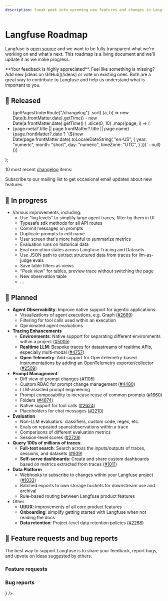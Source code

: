 ```yaml
---
description: Sneak peak into upcoming new features and changes in Langfuse. This page is updated regularly.
---
```


# Langfuse Roadmap

Langfuse is [open source](/docs/open-source) and we want to be fully transparent what we're working on and what's next. This roadmap is a living document and we'll update it as we make progress.


<Callout type="info">
  **Your feedback is highly appreciated**. Feel like something is missing? Add
  new [ideas on GitHub](/ideas) or vote on existing ones. Both are a great way
  to contribute to Langfuse and help us understand what is important to you.
</Callout>

## 🚀 Released


  <ul className="list-disc list pl-6">
    {getPagesUnderRoute("/changelog")
      .sort(
        (a, b) =>
          new Date(b.frontMatter.date).getTime() -
          new Date(a.frontMatter.date).getTime()
      )
      .slice(0, 10)
      .map((page, i) => (
        <li
          className="my-2"
          id={page.route.replace("/changelog/", "")}
          key={page.route.replace("/changelog/", "")}
        >
          <Link
            key={page.route}
            href={page.route}
            className="_text-primary-600 _underline _decoration-from-font [text-underline-position:from-font]"
          >
            <span className="">
              {page.meta?.title || page.frontMatter?.title || page.name}
            </span>
          </Link>
          <span className="text-primary/60 ml-2 hidden sm:inline">
            {page.frontMatter?.date
              ? `(${new Date(page.frontMatter.date).toLocaleDateString(
                  "en-US",
                  {
                    year: "numeric",
                    month: "short",
                    day: "numeric",
                    timeZone: "UTC",
                  }
                )})`
              : null}
          </span>
        </li>
      ))}
  </ul>
);

10 most recent [changelog](/changelog) items:

<ChangelogList />


<Callout type="info">

Subscribe to our mailing list to get occasional email updates about new features.

<ProductUpdateSignup source="self-host guide" className="my-3 max-w-sm" />

</Callout>

## 🚧 In progress

- Various improvements, including:
  - Use "log levels" to simplify large agent traces, filter by them in UI
  - Typesafe sdk methods for all API routes
  - Commit messages on prompts
  - Duplicate prompts to edit name
  - User screen that's more helpful to summarize metrics
  - Evaluation runs on historical data
  - Eval execution states across Langfuse Tracing and Datasets
  - Use JSON path to extract structured data from traces for llm-as-judge evals
  - Save table filters as views
  - "Peek view" for tables, preview trace without switching the page
  - New observation table
  - ...

## 🔮 Planned

- **Agent Observability**: Improve native support for agentic applications
  - Visualizations of agent executions, e.g. Graph ([#2669](https://github.com/orgs/langfuse/discussions/2669))
  - Filtering for tool calls used within an execution
  - Opinionated agent evaluations
- **Tracing Enhancements**
  - **Environments**: Native support for separating different environments within a project ([#5005](https://github.com/orgs/langfuse/discussions/5005))
  - **Realtime LLM**: Bespoke traces for datastreams of realtime APIs, especially multi-modal ([#4757](https://github.com/orgs/langfuse/discussions/4757))
  - **Open Telemetry**: Add support for OpenTelemetry-based instrumentations by adding an OpenTelemetry exporter/collector ([#2509](https://github.com/orgs/langfuse/discussions/2509))
- **Prompt Management**
  - Diff view of prompt changes ([#1105](https://github.com/orgs/langfuse/discussions/1105))
  - Custom RBAC for prompt change management ([#4480](https://github.com/orgs/langfuse/discussions/4480))
  - LLM-assisted prompt engineering
  - Prompt composability to increase reuse of common prompts ([#1660](https://github.com/orgs/langfuse/discussions/1660))
  - Folders ([#4874](https://github.com/orgs/langfuse/discussions/4874))
  - Native support for tool calls ([#2624](https://github.com/orgs/langfuse/discussions/2624))
  - Placeholders for chat messages ([#2210](https://github.com/orgs/langfuse/discussions/2210))
- **Evaluation**
  - Non-LLM evaluators: classifiers, custom code, regex, etc.
  - Evals on repeated spans/observations within a trace
  - Comparisons of different evaluation metrics
  - Session-level scores ([#2728](https://github.com/orgs/langfuse/discussions/2728))
- **Query 100s of millions of traces**:
  - **Full-text search**: Search across the inputs/outputs of traces, sessions, and datasets ([#939](https://github.com/orgs/langfuse/discussions/939))
  - **Self-serve dashboards**: Create and share custom dashboards based on metrics extracted from traces ([#1011](https://github.com/orgs/langfuse/discussions/1011))
- **Data Platform**
  - Webhooks to subscribe to changes within your Langfuse project ([#1033](https://github.com/orgs/langfuse/discussions/1033))
  - Batched exports to own storage buckets for downstream use and archival
  - Rule-based routing between Langfuse product features
- Other
  - **UI/UX**: improvements of all core product features
  - **Onboarding**: simplify getting started with Langfuse when not reading the docs
  - **Data retention**: Project-level data retention policies ([#2268](https://github.com/orgs/langfuse/discussions/2268))

## 🙏 Feature requests and bug reports

The best way to support Langfuse is to share your feedback, report bugs, and upvote on ideas suggested by others.

### Feature requests


<GhDiscussionsPreview filterCategory="Ideas" itemsPerPage={10} />

### Bug reports


<Cards num={2}>
  <Card href="/issues" title="Bugs (GitHub Issues)" arrow icon={<Bug />} />
</Cards>
